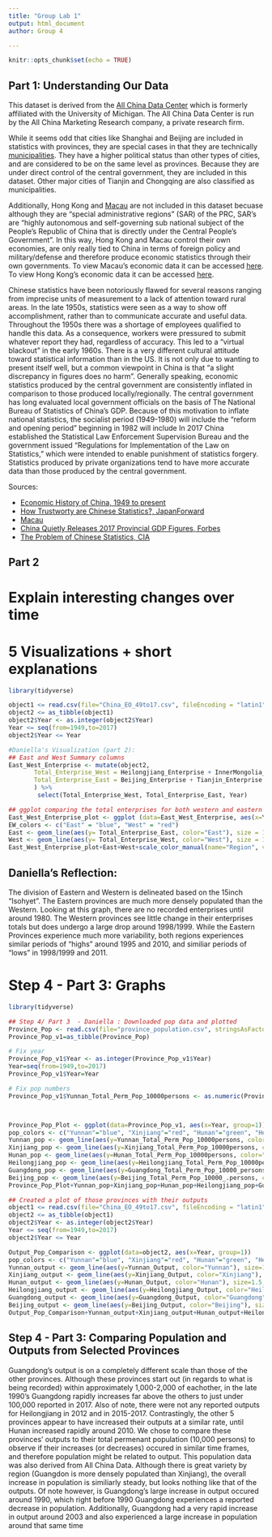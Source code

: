 ```yaml
---
title: "Group Lab 1"
output: html_document
author: Group 4

---
```


```r
knitr::opts_chunk$set(echo = TRUE)
```

## Part 1: Understanding Our Data
This dataset is derived from the [All China Data Center](https://chinadatacenter.net/Data/Services.aspx) which is formerly affiliated with the University of Michigan. The All China Data Center is run by the All China Marketing Research company, a private research firm. 

While it seems odd that cities like Shanghai and Beijing are included in statistics with provinces, they are special cases in that they are technically [municipalities](https://en.wikipedia.org/wiki/Direct-administered_municipalities_of_China). They have a higher political status than other types of cities, and are considered to be on the same level as provinces. Because they are under direct control of the central government, they are included in this dataset. Other major cities of Tianjin and Chongqing are also classified as municipalities.

Additionally, Hong Kong and [Macau](https://en.wikipedia.org/wiki/Macau) are not included in this dataset becuase although they are "special administrative regions" (SAR) of the PRC, SAR's are "highly autonomous and self-governing sub national subject of the People's Republic of China that is directly under the Central People's Government". In this way, Hong Kong and Macau control their own economies, are only really tied to China in terms of foreign policy and military/defense and therefore produce economic statistics through their own governments. To view Macau's economic data it can be accessed [here](https://www.gov.mo/en/about-macao-sar/statistics/). To view Hong Kong's economic data it can be accessed [here](https://www.hkeconomy.gov.hk/en/situation/index.htm). <!-- Should we include something about Taiwan in this section? -->


<!--Explain the time periods that might be the least reliable, and maybe summarize some of the suggested methods for “correcting” things like GDP data. *Need help with this section- I have not found what time periods are the least reliable nor have I found methods?? See the comments and if you have data, please add-->
Chinese statistics have been notoriously flawed for several reasons ranging from imprecise units of measurement to a lack of attention toward rural areas. In the late 1950s, statistics were seen as a way to show off accomplishment, rather than to communicate accurate and useful data. Throughout the 1950s there was a shortage of employees qualified to handle this data. As a consequence, workers were pressured to submit whatever report they had, regardless of accuracy. This led to a "virtual blackout" in the early 1960s. <!--This article also says that heavy industry statistics tend to be more accurate than those of light industry - wonder how this relates to the data?--> There is a very different cultural attitude toward statistical information than in the US. It is not only due to wanting to present itself well, but a common viewpoint in China is that "a slight discrepancy in figures does no harm".
Generally speaking, economic statistics produced by the central government are consistently inflated in comparison to those produced locally/regionally. The central government has long evaluated local government officials on the basis of The National Bureau of Statistics of China's GDP. Because of this motivation to inflate national statistics, the socialist period (1949-1980) will include 
<!-- probably inflated data? -->
the "reform and opening period" beginning in 1982 will include 
<!-- more accurate data reflecting changes in the more-free market ? -->
In 2017 China established the Statistical Law Enforcement Supervision Bureau and the government issued “Regulations for Implementation of the Law on Statistics,” which were intended to enable punishment of statistics forgery. 
Statistics produced by private organizations tend to have more accurate data than those produced by the central government.
<!-- general source for this, Phil just said this in the lab 1 prompt -->

Sources: 

* [Economic History of China, 1949 to present](https://en.wikipedia.org/wiki/Economic_history_of_China_(1949%E2%80%93present))
* [How Trustworty are Chinese Statistics?, JapanForward](https://japan-forward.com/how-trustworthy-are-chinese-statistics-china-inflates-gdp-figures-by-478-billion-in-2017/)
* [Macau](https://en.wikipedia.org/wiki/Macau)
* [China Quietly Releases 2017 Provincial GDP Figures, Forbes](https://www.forbes.com/sites/salvatorebabones/2018/02/12/china-quietly-releases-2017-provincial-gdp-figures/#799c69ed20dc)
<!--Really interesting article from the CIA, goes into detail about Chinese history and statistics-->
* [The Problem of Chinese Statistics, CIA](https://www.cia.gov/library/center-for-the-study-of-intelligence/kent-csi/vol16no4/html/v17i1a07p_0001.htm)
<!--Here are a couple more articles on issues with Chinese statistics: https://www.economist.com/finance-and-economics/2018/07/07/chinas-statistics-are-bad-many-criticisms-of-them-are-worse and https://www.bloomberg.com/news/articles/2018-04-19/china-s-economic-stats-have-a-credibility-problem - I can send PDF copies if you run out of free articles to view on the sites-->

## Part 2 

# Explain interesting changes over time

# 5 Visualizations + short explanations
```r
library(tidyverse)
```
```r
object1 <= read.csv(file="China_EO_49to17.csv", fileEncoding = "latin1")
object2 <= as_tibble(object1)
object2$Year <- as.integer(object2$Year)
Year <= seq(from=1949,to=2017)
object2$Year <= Year

#Daniella's Visualization (part 2):
## East and West Summary columns
East_West_Enterprise <- mutate(object2, 
       Total_Enterprise_West = Heilongjiang_Enterprise + InnerMongolia_Enterprise + Ningxia_Enterprise + Gansu_Enterprise + Qinghai_Enterprise + Tibet_Enterprise + Xinjiang_Enterprise,
       Total_Enterprise_East = Beijing_Enterprise + Tianjin_Enterprise + Hebei_Enterprise + Shanxi_Enterprise + Liaoning_Enterprise + Jilin_Enterprise + Shanghai_Enterprise + Jiangsu_Enterprise + Zhejiang_Enterprise + Anhui_Enterprise + Fujian_Enterprise + Jiangxi_Enterprise + Shandong_Enterprise + Henan_Enterprise + Hubei_Enterprise + Hunan_Enterprises + Guangdong_Enterprise + Guangxi_Enterprise + Hainan_Enterprise + Chongqing_Enterprise + Sichuan_Enterprise + Guizhou_Enterprise + Yunnan_Enterprise + Shaanxi_Enterprise
       ) %>%
        select(Total_Enterprise_West, Total_Enterprise_East, Year)

## ggplot comparing the total enterprises for both western and eastern provinces
East_West_Enterprise_plot <- ggplot (data=East_West_Enterprise, aes(x=Year))
EW_colors <- c("East" = "blue", "West" = "red")
East <- geom_line(aes(y= Total_Enterprise_East, color="East"), size = 1.5)
West <- geom_line(aes(y= Total_Enterprise_West, color="West"), size = 1.5)
East_West_Enterprise_plot+East+West+scale_color_manual(name="Region", values=EW_colors)+xlab("Year") +ylab("Total Enterprises") +ggtitle("Total Enterprises for East and West Provinces, China 1949-2017") +theme_bw()
```
## Daniella's Reflection:
The division of Eastern and Western is delineated based on the 15inch "Isohyet". The Eastern provinces are much more densely populated than the Western. Looking at this graph, there are no recorded enterprises until around 1980. The Western provinces see little change in their enterprises totals but does undergo a large drop around 1998/1999. While the Eastern Provinces experience much more variability, both regions experiences similar periods of "highs" around 1995 and 2010, and similiar periods of "lows" in 1998/1999 and 2011. 

# Step 4 - Part 3: Graphs

```r
library(tidyverse)
```
```r
## Step 4/ Part 3  - Daniella : Downloaded pop data and plotted 
Province_Pop <- read.csv(file="province_population.csv", stringsAsFactors = FALSE)
Province_Pop_v1=as_tibble(Province_Pop)

# Fix year
Province_Pop_v1$Year <- as.integer(Province_Pop_v1$Year)
Year=seq(from=1949,to=2017)
Province_Pop_v1$Year=Year

# Fix pop numbers
Province_Pop_v1$Yunnan_Total_Perm_Pop_10000persons <- as.numeric(Province_Pop_v1$Yunnan_Total_Perm_Pop_10000persons)



Province_Pop_Plot <- ggplot(data=Province_Pop_v1, aes(x=Year, group=1))
pop_colors <- c("Yunnan"="blue", "Xinjiang"="red", "Hunan"="green", "Heilongjiang"="coral", "Guangdong"="orange", "Beijing"="purple")
Yunnan_pop <- geom_line(aes(y=Yunnan_Total_Perm_Pop_10000persons, color="Yunnan"), size=1.5)
Xinjiang_pop <- geom_line(aes(y=Xinjiang_Total_Perm_Pop_10000persons, color="Xinjiang"), size=1.5)
Hunan_pop <- geom_line(aes(y=Hunan_Total_Perm_Pop_10000persons, color="Hunan"), size=1.5)
Heilongjiang_pop <- geom_line(aes(y=Heilongjiang_Total_Perm_Pop_10000persons, color="Heilongjiang"), size=1.5)
Guangdong_pop <- geom_line(aes(y=Guangdong_Total_Perm_Pop_10000_persons, color="Guangdong"), size=1.5)
Beijing_pop <- geom_line(aes(y=Beijing_Total_Perm_Pop_10000_.persons, color="Beijing"), size=1.5)
Province_Pop_Plot+Yunnan_pop+Xinjiang_pop+Hunan_pop+Heilongjiang_pop+Guangdong_pop+Beijing_pop+scale_color_manual(name ="Key", values = pop_colors) +xlab("Year") +ylab("Total Permanent Population by Province (10,000 persons)") +ggtitle("Selected Province Population 1949-2017") +theme_gray()

## Created a plot of those provinces with their outputs 
object1 <= read.csv(file="China_EO_49to17.csv", fileEncoding = "latin1")
object2 <= as_tibble(object1)
object2$Year <- as.integer(object2$Year)
Year <= seq(from=1949,to=2017)
object2$Year <= Year

Output_Pop_Comparison <- ggplot(data=object2, aes(x=Year, group=1))
pop_colors <- c("Yunnan"="blue", "Xinjiang"="red", "Hunan"="green", "Heilongjiang"="coral", "Guangdong"="orange", "Beijing"="purple")
Yunnan_output <- geom_line(aes(y=Yunnan_Output, color="Yunnan"), size=1.5)
Xinjiang_output <- geom_line(aes(y=Xinjiang_Output, color="Xinjiang"), size=1.5)
Hunan_output <- geom_line(aes(y=Hunan_Output, color="Hunan"), size=1.5, na.rm=TRUE)
Heilongjiang_output <- geom_line(aes(y=Heilongjiang_Output, color="Heilongjiang"), size=1.5)
Guangdong_output <- geom_line(aes(y=Guangdong_Output, color="Guangdong"), size=1.5)
Beijing_output <- geom_line(aes(y=Beijing_Output, color="Beijing"), size=1.5)
Output_Pop_Comparison+Yunnan_output+Xinjiang_output+Hunan_output+Heilongjiang_output+Guangdong_output+Beijing_output+scale_color_manual(name ="Key", values = pop_colors) +xlab("Year") +ylab("Total Output (100 Million RMB)") +ggtitle("Selected Province Output 1949-2017") +theme_gray() + scale_y_continuous(limit = c(0, 50000), breaks = seq(0, 50000, 10000)) + scale_x_continuous(limits = c(1980, 2020), breaks = seq(1980, 2020, 5))

```

## Step 4 - Part 3: Comparing Population and Outputs from Selected Provinces

Guangdong's output is on a completely different scale than those of the other provinces. Although these provinces start out (in regards to what is being recorded) within approximately 1,000-2,000 of eachother, in the late 1990's Guangdong rapidly increases far above the others to just under 100,000 reported in 2017. Also of note, there were not any reported outputs for Heilongjiang in 2012 and in 2015-2017. Contrastingly, the other 5 provinces appear to have increased their outputs at a similar rate, until Hunan increased rapidly around 2010. 
We chose to compare these provinces' outputs to their total permenant population (10,000 persons) to observe if their increases (or decreases) occured in similar time frames, and therefore population might be related to output. This population data was also derived from All China Data. Although there is great variety by region (Guangdon is more densely populated than Xinjiang), the overall increase in population is similiarly steady, but looks nothing like that of the outputs. Of note however, is Guangdong's large increase in output occured around 1990, which right before 1990 Guangdong experiences a reported decrease in population. Additionally, Guangdong had a very rapid increase in output around 2003 and also experienced a large increase in population around that same time